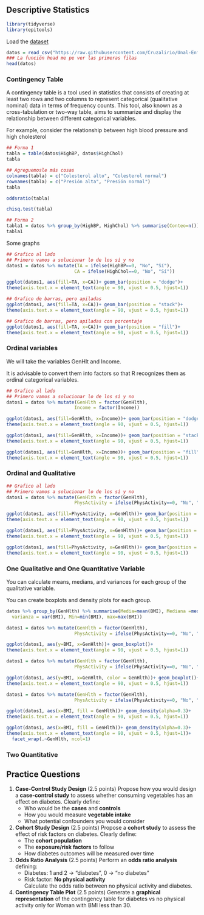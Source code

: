 ## Descriptive Statistics

```r
library(tidyverse)
library(epitools)
```

Load the [dataset](https://github.com/Cruzalirio/Unal-Enfermeria-/blob/main/Datos/diabetes_BRFSS2015.csv)
```r
datos = read_csv("https://raw.githubusercontent.com/Cruzalirio/Unal-Enfermeria-/main/Datos/diabetes_BRFSS2015.csv")
### La función head me pe ver las primeras filas
head(datos)
```

### Contingency Table

A contingency table is a tool used in statistics that consists of creating at least two rows and two columns to represent categorical (qualitative nominal) data in terms of frequency counts. This tool, also known as a cross-tabulation or two-way table, aims to summarize and display the relationship between different categorical variables.

For example, consider the relationship between high blood pressure and high cholesterol
```r
## Forma 1
tabla = table(datos$HighBP, datos$HighChol)
tabla

```

```r
## Agreguemosle más cosas
colnames(tabla) = c("Colesterol alto", "Colesterol normal")
rownames(tabla) = c("Presión alta", "Presión normal")
tabla
```
```r
oddsratio(tabla)
```

```r
chisq.test(tabla)
```


```r
## Forma 2
tabla1 = datos %>% group_by(HighBP, HighChol) %>% summarise(Conteo=n())
tabla1
```

Some graphs

```r
## Grafico al lado
## Primero vamos a solucionar lo de los sí y no
datos1 = datos %>% mutate(TA = ifelse(HighBP==0, "No", "Sí"),
                         CA = ifelse(HighChol==0, "No", "Sí"))

ggplot(datos1, aes(fill=TA, x=CA))+ geom_bar(position = "dodge")+
theme(axis.text.x = element_text(angle = 90, vjust = 0.5, hjust=1))
```


```r
## Grafico de barras, pero apiladas
ggplot(datos1, aes(fill=TA, x=CA))+ geom_bar(position = "stack")+
theme(axis.text.x = element_text(angle = 90, vjust = 0.5, hjust=1))
```


```r
## Grafico de barras, pero apiladas con porcentaje
ggplot(datos1, aes(fill=TA, x=CA))+ geom_bar(position = "fill")+
theme(axis.text.x = element_text(angle = 90, vjust = 0.5, hjust=1))
```

### Ordinal variables

We will take the variables GenHlt and Income.

It is advisable to convert them into factors so that R recognizes them as ordinal categorical variables.

```r
## Grafico al lado
## Primero vamos a solucionar lo de los sí y no
datos1 = datos %>% mutate(GenHlth = factor(GenHlth),
                         Income = factor(Income))

ggplot(datos1, aes(fill=GenHlth, x=Income))+ geom_bar(position = "dodge")+
theme(axis.text.x = element_text(angle = 90, vjust = 0.5, hjust=1))
```

```r
ggplot(datos1, aes(fill=GenHlth, x=Income))+ geom_bar(position = "stack")+
theme(axis.text.x = element_text(angle = 90, vjust = 0.5, hjust=1))
```

```r
ggplot(datos1, aes(fill=GenHlth, x=Income))+ geom_bar(position = "fill")+
theme(axis.text.x = element_text(angle = 90, vjust = 0.5, hjust=1))
```



### Ordinal and Qualitative

```r
## Grafico al lado
## Primero vamos a solucionar lo de los sí y no
datos1 = datos %>% mutate(GenHlth = factor(GenHlth),
                         PhysActivity = ifelse(PhysActivity==0, "No", "Sí"))

ggplot(datos1, aes(fill=PhysActivity, x=GenHlth))+ geom_bar(position = "dodge")+
theme(axis.text.x = element_text(angle = 90, vjust = 0.5, hjust=1))
```
```r
ggplot(datos1, aes(fill=PhysActivity, x=GenHlth))+ geom_bar(position = "stack")+
theme(axis.text.x = element_text(angle = 90, vjust = 0.5, hjust=1))
```

```r
ggplot(datos1, aes(fill=PhysActivity, x=GenHlth))+ geom_bar(position = "fill")+
theme(axis.text.x = element_text(angle = 90, vjust = 0.5, hjust=1))
```


### One Qualitative and One Quantitative Variable

You can calculate means, medians, and variances for each group of the qualitative variable.

You can create boxplots and density plots for each group.

```r
datos %>% group_by(GenHlth) %>% summarise(Media=mean(BMI), Mediana =median(BMI),
  varianza = var(BMI), Min=min(BMI), max=max(BMI))
```

```r
datos1 = datos %>% mutate(GenHlth = factor(GenHlth),
                         PhysActivity = ifelse(PhysActivity==0, "No", "Sí"))

ggplot(datos1, aes(y=BMI, x=GenHlth))+ geom_boxplot()+
theme(axis.text.x = element_text(angle = 90, vjust = 0.5, hjust=1))
```
```r
datos1 = datos %>% mutate(GenHlth = factor(GenHlth),
                         PhysActivity = ifelse(PhysActivity==0, "No", "Sí"))

ggplot(datos1, aes(y=BMI, x=GenHlth, color = GenHlth))+ geom_boxplot()+
theme(axis.text.x = element_text(angle = 90, vjust = 0.5, hjust=1))
```

```r
datos1 = datos %>% mutate(GenHlth = factor(GenHlth),
                         PhysActivity = ifelse(PhysActivity==0, "No", "Sí"))

ggplot(datos1, aes(x=BMI, fill = GenHlth))+ geom_density(alpha=0.3)+
theme(axis.text.x = element_text(angle = 90, vjust = 0.5, hjust=1))
```
```r
ggplot(datos1, aes(x=BMI, fill = GenHlth))+ geom_density(alpha=0.3)+
theme(axis.text.x = element_text(angle = 90, vjust = 0.5, hjust=1))+
  facet_wrap(.~GenHlth, ncol=1)
```

### Two Quantitative



## Practice Questions

1. **Case-Control Study Design**  (2.5 points)
   Propose how you would design a **case-control study** to assess whether consuming vegetables has an effect on diabetes. Clearly define:
   - Who would be the **cases** and **controls**  
   - How you would measure **vegetable intake**  
   - What potential confounders you would consider

2. **Cohort Study Design**  (2.5 points)
   Propose a **cohort study** to assess the effect of risk factors on diabetes. Clearly define:
   - The **cohort population**  
   - The **exposure/risk factors** to follow  
   - How diabetes outcomes will be measured over time  

3. **Odds Ratio Analysis**  (2.5 points)
   Perform an **odds ratio analysis** defining:  
   - Diabetes: 1 and 2 → “diabetes”, 0 → “no diabetes”  
   - Risk factor: **No physical activity**  
   Calculate the odds ratio between no physical activity and diabetes.

4. **Contingency Table Plot**  (2.5 points)
   Generate a **graphical representation** of the contingency table for diabetes vs no physical activity only for Woman with BMI less than 30.
